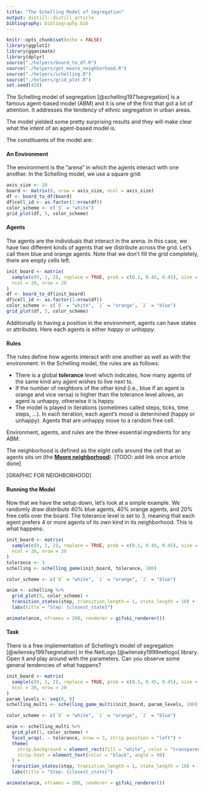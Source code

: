 ```yaml
---
title: "The Schelling Model of Segregation"
output: distill::distill_article
bibliography: bibliography.bib
---
```


```r
knitr::opts_chunk$set(echo = FALSE)
library(ggplot2)
library(gganimate)
library(dplyr)
source("./helpers/board_to_df.R")
source("./helpers/get_moore_neighborhood.R")
source("./helpers/schelling.R")
source("./helpers/grid_plot.R")
set.seed(420)
```


The Schelling model of segregation [@schelling1971segregation] is a famous agent-based model (ABM) and it is one of the first that got a lot of attention.
It addresses the tendency of ethnic segregation in urban areas.

The model yielded some pretty surprising results and they will make clear what the intent of an agent-based model is.

The constituents of the model are:

#### An Environment

The environment is the "arena" in which the agents interact with one another.
In the Schelling model, we use a square grid:

```r
axis_size <- 20
board <- matrix(0, nrow = axis_size, ncol = axis_size)
df <- board_to_df(board)
df$cell_id <- as.factor(1:nrow(df))
color_scheme <- c(`0` = "white")
grid_plot(df, 5, color_scheme)
```

#### Agents

The agents are the individuals that interact in the arena.
In this case, we have two different kinds of agents that we distribute across the grid.
Let's call them blue and orange agents.
Note that we don't fill the grid completely, there are empty cells left.

```r
init_board <- matrix(
  sample(c(0, 1, 2), replace = TRUE, prob = c(0.1, 0.45, 0.45), size = 400),
  ncol = 20, nrow = 20
)
df <- board_to_df(init_board)
df$cell_id <- as.factor(1:nrow(df))
color_scheme <- c(`0` = "white", `1` = "orange", `2` = "blue")
grid_plot(df, 5, color_scheme)
```

Additionally to having a position in the environment, agents can have states or attributes.
Here each agents is either *happy* or *unhappy*.


#### Rules

The rules define how agents interact with one another as well as with the environment.
In the Schelling model, the rules are as follows:

* There is a global **tolerance** level which indicates, how many agents of the same kind any agent wishes to live next to.
* If the number of neighbors of the other kind (i.e., blue if an agent is orange and vice versa) is higher than the tolerance level allows, an agent is unhappy, otherwise it is happy.
* The model is played in iterations (sometimes called steps, ticks, time steps, ...). In each iteration, each agent's mood is determined (happy or unhappy). Agents that are unhappy move to a random free cell.


Environment, agents, and rules are the three essential ingredients for any ABM.



The neighborhood is defined as the eight cells around the cell that an agents sits on (the [**Moore neighborhood**](.)).
[TODO: add link once article done]


[GRAPHIC FOR NEIGHBORHOOD]




#### Running the Model

Now that we have the setup down, let's look at a simple example.
We randomly draw distribute 40% blue agents, 40% orange agents, and 20% free cells over the board.
The tolerance level is set to 3, meaning that each agent prefers 4 or more agents of its own kind in its neighborhood.
This is what happens:

```r
init_board <- matrix(
  sample(c(0, 1, 2), replace = TRUE, prob = c(0.1, 0.45, 0.45), size = 400),
  ncol = 20, nrow = 20
)
tolerance <- 3
schelling <- schelling_game(init_board, tolerance, 100)

color_scheme <- c(`0` = "white", `1` = "orange", `2` = "blue")

anim <- schelling %>%
  grid_plot(5, color_scheme) +
  transition_states(step, transition_length = 1, state_length = 10) +
  labs(title = "Step: {closest_state}")

animate(anim, nframes = 200, renderer = gifski_renderer())
```





#### Task

There is a free implementation of Schelling's model of segregation [@wilensky1997segretation] in the NetLogo [@wilensky1999netlogo] library.
Open it and play around with the parameters.
Can you observe some general tendencies of what happens?


```r
init_board <- matrix(
  sample(c(0, 1, 2), replace = TRUE, prob = c(0.1, 0.45, 0.45), size = 400),
  ncol = 20, nrow = 20
)
param_levels <- seq(0, 8)
schelling_multi <- schelling_game_multi(init_board, param_levels, 100)

color_scheme <- c(`0` = "white", `1` = "orange", `2` = "blue")

anim <- schelling_multi %>% 
  grid_plot(1, color_scheme) +
  facet_wrap(. ~ tolerance, nrow = 3, strip.position = "left") +
  theme(
    strip.background = element_rect(fill = "white", color = "transparent"),
    strip.text = element_text(color = "black", angle = 90)
  ) +
  transition_states(step, transition_length = 1, state_length = 10) +
  labs(title = "Step: {closest_state}")

animate(anim, nframes = 200, renderer = gifski_renderer())
```





